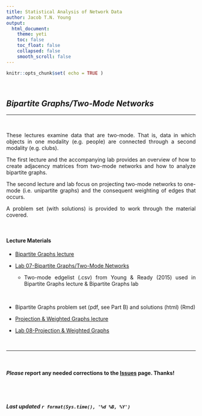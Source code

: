 ```yaml
---
title: Statistical Analysis of Network Data
author: Jacob T.N. Young
output: 
  html_document:
    theme: yeti
    toc: false
    toc_float: false
    collapsed: false
    smooth_scroll: false
---
```


<style>
body {
text-align: justify}
</style>

```r
knitr::opts_chunk$set( echo = TRUE )
```


<br>

## *Bipartite Graphs/Two-Mode Networks*

----

<br>


These lectures examine data that are two-mode. That is, data in which objects in one modality (e.g. people) are connected through a second modality (e.g. clubs). 

The first lecture and the accompanying lab provides an overview of how to create adjacency matrices from two-mode networks and how to analyze bipartite graphs. 

The second lecture and lab focus on projecting two-mode networks to one-mode (i.e. unipartite graphs) and the consequent weighting of edges that occurs. 

A problem set (with solutions) is provided to work through the material covered.

<br>

#### Lecture Materials  

  + [Bipartite Graphs lecture](../lectures/lecture-07-bipartite.pdf)
  
  + [Lab 07-Bipartite Graphs/Two-Mode Networks](../labs/lab-07-bipartite.html)
  
    + Two-mode edgelist (.csv) from Young & Ready (2015) used in Bipartite Graphs lecture & Bipartite Graphs lab  
  
  <br>
  
  + Bipartite Graphs problem set (pdf, see Part B) and solutions (html) (Rmd)
  
  + [Projection & Weighted Graphs lecture](../lectures/lecture-08-projection-weighted.pdf)
  
  + [Lab 08-Projection & Weighted Graphs](../labs/lab-08-projection-weighted.html)

<br>

____

<br>

#### ***Please*** report any needed corrections to the [Issues](https://github.com/jacobtnyoung/SAND/issues) page. Thanks!

<br>
<br>


###### ***Last updated `r format(Sys.time(), '%d %B, %Y')`***